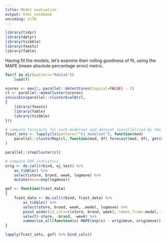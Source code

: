 ```yaml
---
title: Model evaluation
output: html_notebook
encoding: utf8
---
```


```r
library(tidyr)
library(dplyr)
library(tsibble)
library(feasts)
library(fable)
```

Having fit the models, let's examine their rolling goodness of fit, using the MAPE (mean absolute percentage error) metric.

```r
for(f in dir(pattern="Rdata$"))
    load(f)

ncores <- max(2, parallel::detectCores(logical=FALSE) - 2)
cl <- parallel::makeCluster(ncores)
invisible(parallel::clusterEvalQ(cl,
{
    library(feasts)
    library(fable)
    library(tsibble)
}))

# compute forecasts for each modelset and dataset (parallelised by the latter)
fcast_sets <- lapply(ls(pattern="^oj_modelset"), function(mod)
    parallel::clusterMap(cl, function(mod, df) forecast(mod, df), get(mod), oj_test)
)

parallel::stopCluster(cl)

# compute GOF statistics
orig <- do.call(rbind, oj_test) %>%
    as_tibble() %>%
    select(store, brand, week, logmove) %>%
    mutate(move=exp(logmove))

gof <- function(fcast_data)
{
    fcast_data <- do.call(rbind, fcast_data) %>%
        as_tibble() %>%
        select(store, brand, week, .model, logmove) %>%
        pivot_wider(id_cols=c(store, brand, week), names_from=.model, values_from=logmove) %>%
        select(-store, -brand, -week) %>%
        summarise_all(function(x) MAPE(exp(x) - orig$move, orig$move))
}

lapply(fcast_sets, gof) %>% bind_cols()
```
